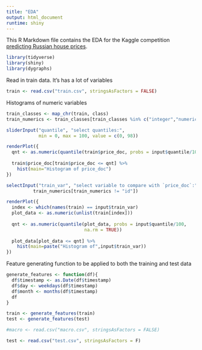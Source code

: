 ```yaml
---
title: "EDA"
output: html_document
runtime: shiny
---
```


This R Markdown file contains the EDA for the Kaggle competition [predicting Russian house prices](https://www.kaggle.com/c/sberbank-russian-housing-market#evaluation).

```r
library(tidyverse)
library(shiny)
library(dygraphs)
```

Read in train data. It's has a lot of variables

```r
train <- read.csv("train.csv", stringsAsFactors = FALSE)
```

Histograms of numeric variables

```r
train_classes <- map_chr(train, class)
train_numerics <- train_classes[train_classes %in% c("integer","numeric")] %>% names

sliderInput("quantile", "select quantiles:", 
            min = 0, max = 100, value = c(0, 98))

renderPlot({
  qnt <- as.numeric(quantile(train$price_doc, probs = input$quantile/100))
  
  train$price_doc[train$price_doc <= qnt] %>% 
    hist(main="Histogram of price_doc")
})

selectInput("train_var", "select variable to compare with `price_doc`:", 
          train_numerics[train_numerics != "id"])

renderPlot({
  index <- which(names(train) == input$train_var)
  plot_data <- as.numeric(unlist(train[index]))
  
  qnt <- as.numeric(quantile(plot_data, probs = input$quantile/100,
                             na.rm = TRUE))
  
  plot_data[plot_data <= qnt] %>% 
    hist(main=paste("Histogram of",input$train_var))
})
```

Feature generating function to be applied to both the training and test data

```r
generate_features <- function(df){
  df$timestamp <- as.Date(df$timestamp)
  df$day <- weekdays(df$timestamp)
  df$month <- months(df$timestamp)
  df
}
```

```r
train <- generate_features(train)
test <- generate_features(test)
```


```r
#macro <- read.csv("macro.csv", stringsAsFactors = FALSE)
```

```r
test <- read.csv("test.csv", stringsAsFactors = F)
```

